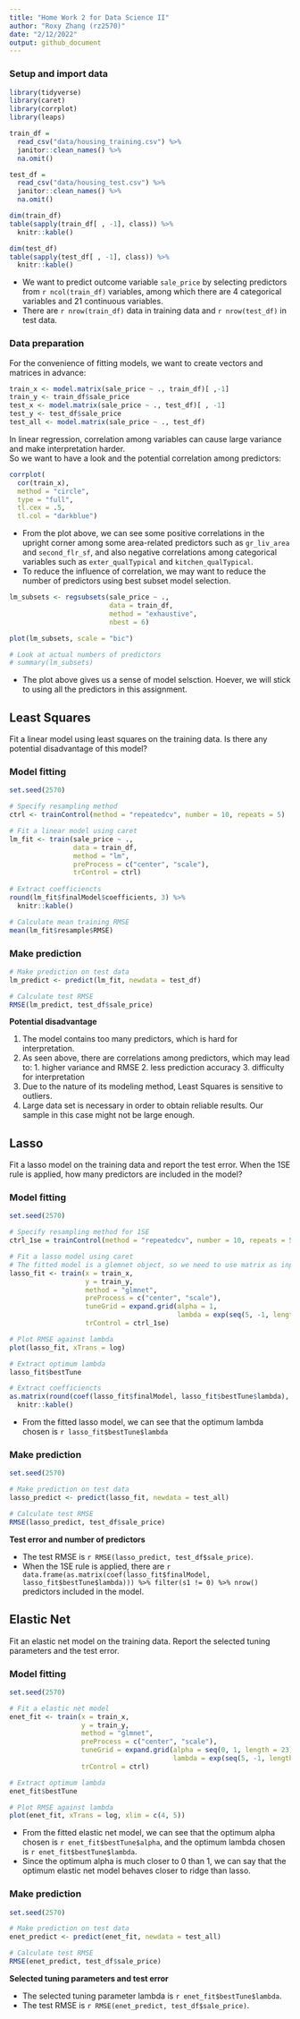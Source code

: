 ```yaml
---
title: "Home Work 2 for Data Science II"
author: "Roxy Zhang (rz2570)"
date: "2/12/2022"
output: github_document
---
```


### Setup and import data

```r
library(tidyverse)
library(caret)
library(corrplot)
library(leaps)


```

```r
train_df = 
  read_csv("data/housing_training.csv") %>% 
  janitor::clean_names() %>% 
  na.omit()

test_df = 
  read_csv("data/housing_test.csv") %>% 
  janitor::clean_names() %>% 
  na.omit()

dim(train_df)
table(sapply(train_df[ , -1], class)) %>% 
  knitr::kable()

dim(test_df)
table(sapply(test_df[ , -1], class)) %>% 
  knitr::kable()
```

* We want to predict outcome variable `sale_price` by selecting predictors from `r ncol(train_df)` variables, among which there are 4 categorical variables and 21 continuous variables.   
* There are `r nrow(train_df)` data in training data and `r nrow(test_df)` in test data.  


### Data preparation

For the convenience of fitting models, we want to create vectors and matrices in advance:

```r
train_x <- model.matrix(sale_price ~ ., train_df)[ ,-1]
train_y <- train_df$sale_price
test_x <- model.matrix(sale_price ~ ., test_df)[ , -1]
test_y <- test_df$sale_price
test_all <- model.matrix(sale_price ~ ., test_df)
```

In linear regression, correlation among variables can cause large variance and make interpretation harder.  
So we want to have a look and the potential correlation among predictors:

```r
corrplot(
  cor(train_x), 
  method = "circle",
  type = "full",
  tl.cex = .5, 
  tl.col = "darkblue")
```

* From the plot above, we can see some positive correlations in the upright corner among some area-related predictors such as `gr_liv_area` and `second_flr_sf`, and also negative correlations among categorical variables such as `exter_qualTypical` and `kitchen_qualTypical`.  
* To reduce the influence of correlation, we may want to reduce the number of predictors using best subset model selection.  

```r
lm_subsets <- regsubsets(sale_price ~ .,
                         data = train_df,
                         method = "exhaustive",
                         nbest = 6)

plot(lm_subsets, scale = "bic")

# Look at actual numbers of predictors
# summary(lm_subsets)
```
 
* The plot above gives us a sense of model selsction. Hoever, we will stick to using all the predictors in this assignment.


## Least Squares

Fit a linear model using least squares on the training data. Is there any potential disadvantage of this model?

### Model fitting

```r
set.seed(2570)

# Specify resampling method
ctrl <- trainControl(method = "repeatedcv", number = 10, repeats = 5)

# Fit a linear model using caret
lm_fit <- train(sale_price ~ .,
                data = train_df,
                method = "lm",
                preProcess = c("center", "scale"),
                trControl = ctrl)
 
# Extract coefficiencts
round(lm_fit$finalModel$coefficients, 3) %>% 
  knitr::kable()

# Calculate mean training RMSE
mean(lm_fit$resample$RMSE)
```

### Make prediction

```r
# Make prediction on test data
lm_predict <- predict(lm_fit, newdata = test_df)

# Calculate test RMSE
RMSE(lm_predict, test_df$sale_price)
```

**Potential disadvantage** 

1. The model contains too many predictors, which is hard for interpretation.    
2. As seen above, there are correlations among predictors, which may lead to: 1. higher variance and RMSE 2. less prediction accuracy 3. difficulty for interpretation  
3. Due to the nature of its modeling method, Least Squares is sensitive to outliers.  
4. Large data set is necessary in order to obtain reliable results. Our sample in this case might not be large enough.  


## Lasso

Fit a lasso model on the training data and report the test error. When the 1SE rule is applied, how many predictors are included in the model?

### Model fitting

```r
set.seed(2570)

# Specify resampling method for 1SE
ctrl_1se = trainControl(method = "repeatedcv", number = 10, repeats = 5, selectionFunction = "oneSE")

# Fit a lasso model using caret
# The fitted model is a glemnet object, so we need to use matrix as input
lasso_fit <- train(x = train_x, 
                   y = train_y,
                   method = "glmnet",
                   preProcess = c("center", "scale"),
                   tuneGrid = expand.grid(alpha = 1,
                                          lambda = exp(seq(5, -1, length = 100))),
                   trControl = ctrl_1se)

# Plot RMSE against lambda
plot(lasso_fit, xTrans = log)

# Extract optimum lambda
lasso_fit$bestTune

# Extract coefficiencts
as.matrix(round(coef(lasso_fit$finalModel, lasso_fit$bestTune$lambda), 3)) %>% 
  knitr::kable()
```

* From the fitted lasso model, we can see that the optimum lambda chosen is `r lasso_fit$bestTune$lambda`

### Make prediction

```r
set.seed(2570)

# Make prediction on test data
lasso_predict <- predict(lasso_fit, newdata = test_all)

# Calculate test RMSE
RMSE(lasso_predict, test_df$sale_price)
```

**Test error and number of predictors**

* The test RMSE is `r RMSE(lasso_predict, test_df$sale_price)`.  
* When the 1SE rule is applied, there are `r data.frame(as.matrix(coef(lasso_fit$finalModel, lasso_fit$bestTune$lambda))) %>% filter(s1 != 0) %>% nrow()` predictors included in the model.  


## Elastic Net

Fit an elastic net model on the training data. Report the selected tuning parameters and the test error.

### Model fitting

```r
set.seed(2570)

# Fit a elastic net model
enet_fit <- train(x = train_x,
                  y = train_y,
                  method = "glmnet",
                  preProcess = c("center", "scale"),
                  tuneGrid = expand.grid(alpha = seq(0, 1, length = 23),
                                         lambda = exp(seq(5, -1, length = 100))),
                  trControl = ctrl)

# Extract optimum lambda
enet_fit$bestTune

# Plot RMSE against lambda
plot(enet_fit, xTrans = log, xlim = c(4, 5))
```

* From the fitted elastic net model, we can see that the optimum alpha chosen is `r enet_fit$bestTune$alpha`, and the optimum lambda chosen is `r enet_fit$bestTune$lambda`.  
* Since the optimum alpha is much closer to 0 than 1, we can say that the optimum elastic net model behaves closer to ridge than lasso.

### Make prediction

```r
set.seed(2570)

# Make prediction on test data
enet_predict <- predict(enet_fit, newdata = test_all)

# Calculate test RMSE
RMSE(enet_predict, test_df$sale_price)
```

**Selected tuning parameters and test error**

* The selected tuning parameter lambda is `r enet_fit$bestTune$lambda`.  
* The test RMSE is `r RMSE(enet_predict, test_df$sale_price)`.
